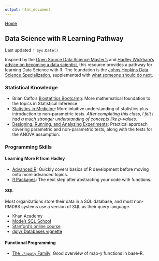 ```yaml
---
output: html_document
---
```

[Home](https://peterwsetter.github.io)

## Data Science with R Learning Pathway

Last updated `r Sys.Date()`

Inspired by the [Open Source Data Science Master's](https://github.com/peterwsetter/peterwsetter.github.io) and [Hadley Wickham's advice on becoming a data scientist](https://gist.github.com/hadley/820f09ded347c62c2864), this resource provides a pathway for learning Data Science with R. The foundation is the [Johns Hopkins Data Science Specialization](https://www.coursera.org/specializations/jhu-data-science), supplemented with [what someone should do next](https://peterwsetter.github.io/003-after-dss.html).

### Statistical Knowledge

- Brian Caffo's [Biostatitics Bootcamp](https://www.youtube.com/playlist?list=PLpl-gQkQivXhk6qSyiNj51qamjAtZISJ-): More mathematical foundation to the topics in Statistical Inference
- [Statistics in Medicine](https://lagunita.stanford.edu/courses/Medicine/MedStats./Summer2015/about): More intuitive understanding of statistics plus introduction to non-parametric tests. *After completing this class, I felt I had a much stronger understanding of concepts like p-values.*
- [Designing, Running, and Analyzing Experiments](https://www.coursera.org/learn/designexperiments): Practical approach covering parametric and non-parametric tests, along with the tests for the ANOVA assumption.

### Programming Skills

#### Learning More R from Hadley

- [Advanced R](http://adv-r.had.co.nz/): Quickly covers basics of R development before moving onto more advanced topics.
- [R Packages](http://r-pkgs.had.co.nz/): The next step after abstracting your code with functions.

#### SQL
Most organizations store their data in a SQL database, and most non-RMDBS systems use a version of SQL as their query language.

- [Khan Academy](https://www.khanacademy.org/computing/computer-programming/sql)
- [Mode's SQL School](https://sqlschool.modeanalytics.com/)
- [Stanford's online course](https://lagunita.stanford.edu/courses/DB/SQL/SelfPaced/about)
- [dplyr Databases vignette](https://cran.r-project.org/web/packages/dplyr/vignettes/databases.html)

#### Functional Programming

- [The `.*apply` Family](http://stackoverflow.com/questions/3505701/r-grouping-functions-sapply-vs-lapply-vs-apply-vs-tapply-vs-by-vs-aggrega): Good overview of map-y functions in base-R.